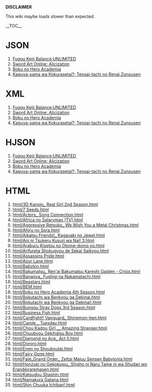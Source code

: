 '''DISCLAIMER'''

This wiki maybe loads slower than expected.

__TOC__

= JSON =
# [[json/1.json|Fugou Keiji Balance:UNLIMITED]]
# [[json/2.json|Sword Art Online: Alicization]]
# [[json/3.json|Boku no Hero Academia]]
# [[json/4.json|Kaguya-sama wa Kokurasetai?: Tensai-tachi no Renai Zunousen]]

= XML =
# [[xml/1.xml|Fugou Keiji Balance:UNLIMITED]]
# [[xml/2.xml|Sword Art Online: Alicization]]
# [[xml/3.xml|Boku no Hero Academia]]
# [[xml/4.xml|Kaguya-sama wa Kokurasetai?: Tensai-tachi no Renai Zunousen]]

= HJSON =
# [[hjson/1.hjson|Fugou Keiji Balance:UNLIMITED]]
# [[hjson/2.hjson|Sword Art Online: Alicization]]
# [[hjson/3.hjson|Boku no Hero Academia]]
# [[hjson/4.hjson|Kaguya-sama wa Kokurasetai?: Tensai-tachi no Renai Zunousen]]

= HTML =
# [[html/3D Kanojo_ Real Girl 2nd Season.html]]
# [[html/7 Seeds.html]]
# [[html/Actors_ Song Connection.html]]
# [[html/Africa no Salaryman (TV).html]]
# [[html/Aggressive Retsuko_ We Wish You a Metal Christmas.html]]
# [[html/Ahiru no Sora.html]]
# [[html/Aikatsu Friends!_ Kagayaki no Jewel.html]]
# [[html/Ani ni Tsukeru Kusuri wa Nai! 3.html]]
# [[html/Araburu Kisetsu no Otome-domo yo.html]]
# [[html/Arifureta Shokugyou de Sekai Saikyou.html]]
# [[html/Assassins Pride.html]]
# [[html/Azur Lane.html]]
# [[html/Babylon.html]]
# [[html/Bakumatsu_ Ren'ai Bakumatsu Kareshi Gaiden - Crisis.html]]
# [[html/Bananya_ Fushigi na Nakamatachi.html]]
# [[html/Beastars.html]]
# [[html/BEM.html]]
# [[html/Boku no Hero Academia 4th Season.html]]
# [[html/Bokutachi wa Benkyou ga Dekinai.html]]
# [[html/Bokutachi wa Benkyou ga Dekinai!.html]]
# [[html/Bungou Stray Dogs 3rd Season.html]]
# [[html/Business Fish.html]]
# [[html/Cardfight!! Vanguard_ Shinemon-hen.html]]
# [[html/Carole _ Tuesday.html]]
# [[html/Chou Kadou Girl __ Amazing Stranger.html]]
# [[html/Chuubyou Gekihatsu Boy.html]]
# [[html/Diamond no Ace_ Act II.html]]
# [[html/Dororo.html]]
# [[html/Enen no Shouboutai.html]]
# [[html/Fairy Gone.html]]
# [[html/Fate_Grand Order_ Zettai Majuu Sensen Babylonia.html]]
# [[html/Honzuki no Gekokujou_ Shisho ni Naru Tame ni wa Shudan wo Erandeiraremasen.html]]
# [[html/Katsudou Shashin.html]]
# [[html/Namakura Gatana.html]]
# [[html/Shin Chuuka Ichiban!.html]]